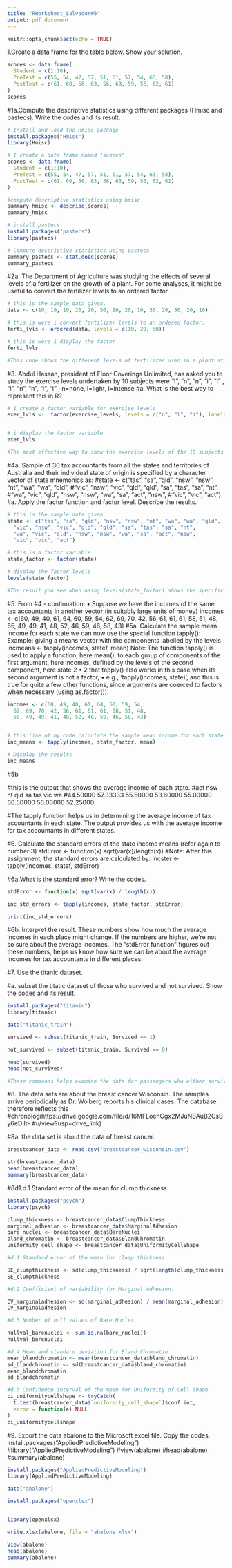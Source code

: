 ```yaml
---
title: "RWorksheet_Salvador#6"
output: pdf_document
---
```


```r
knitr::opts_chunk$set(echo = TRUE)
```

1.Create a data frame for the table below. Show your solution.
```r

scores <- data.frame(
  Student = c(1:10),
  PreTest = c(55, 54, 47, 57, 51, 61, 57, 54, 63, 58),
  PostTest = c(61, 60, 56, 63, 56, 63, 59, 56, 62, 61)
)  
scores

```
#1a.Compute the descriptive statistics using different packages (Hmisc and pastecs). Write the codes and its result.
```r
# Install and load the Hmisc package
install.packages("Hmisc")
library(Hmisc)

# I create a data frame named "scores".
scores <- data.frame(
  Student = c(1:10),
  PreTest = c(55, 54, 47, 57, 51, 61, 57, 54, 63, 58),
  PostTest = c(61, 60, 56, 63, 56, 63, 59, 56, 62, 61)
)

#compute descriptive statistics using hmisc
summary_hmisc <- describe(scores)
summary_hmisc

# install pastecs
install.packages("pastecs")
library(pastecs)

# Compute descriptive statistics using pastecs
summary_pastecs <- stat.desc(scores)
summary_pastecs
```

#2a. The Department of Agriculture was studying the effects of several levels of a fertilizer on the growth of a plant. For some analyses, it might be useful to convert the fertilizer levels to an ordered factor.
```r
# this is the sample data given.
data <- c(10, 10, 10, 20, 20, 50, 10, 20, 10, 50, 20, 50, 20, 10)

# this is were i convert fertilizer levels to an ordered factor.
ferti_lvls <- ordered(data, levels = c(10, 20, 50))

# this is were i display the factor
ferti_lvls

#This code shows the different levels of fertilizer used in a plant study and provides a summary of the data. You can change the order of the levels as needed.
```
#3. Abdul Hassan, president of Floor Coverings Unlimited, has asked you to study the exercise levels undertaken by 10 subjects were “l”, “n”, “n”, “i”, “l” , “l”, “n”, “n”, “i”, “l” ; n=none, l=light, i=intense 
#a. What is the best way to represent this in R?

```r
# i create a factor variable for exercise levels
exer_lvls <-  factor(exercise_levels, levels = c("n", "l", "i"), labels = c("none", "light", "intense"))


# i display the factor variable
exer_lvls

#The most effective way to show the exercise levels of the 10 subjects is by using a factor variable in R. Each intensity level of exercise ("none," "light," "intense") can be portrayed as a different factor level.
```
#4a. Sample of 30 tax accountants from all the states and territories of Australia and their individual state of origin is specified by a character vector of state mnemonics as:
#state <- c("tas", "sa", "qld", "nsw", "nsw", "nt", "wa", "wa", "qld",
#"vic", "nsw", "vic", "qld", "qld", "sa", "tas", "sa", "nt",
#"wa", "vic", "qld", "nsw", "nsw", "wa", "sa", "act", "nsw",
#"vic", "vic", "act")
#a. Apply the factor function and factor level. Describe the results.

```r
# this is the sample data given
state <- c("tas", "sa", "qld", "nsw", "nsw", "nt", "wa", "wa", "qld",
  "vic", "nsw", "vic", "qld", "qld", "sa", "tas", "sa", "nt",
  "wa", "vic", "qld", "nsw", "nsw", "wa", "sa", "act", "nsw",
  "vic", "vic", "act")

# this is a factor variable
state_factor <- factor(state)

# display the factor levels
levels(state_factor)

#The result you see when using levels(state_factor) shows the specific categories or states that are part of the factor variable called state_factor.
```
#5. From #4 - continuation:
• Suppose we have the incomes of the same tax accountants in another vector (in suitably
large units of money)
incomes <- c(60, 49, 40, 61, 64, 60, 59, 54,
62, 69, 70, 42, 56, 61, 61, 61, 58, 51, 48,
65, 49, 49, 41, 48, 52, 46, 59, 46, 58, 43)
#5a. Calculate the sample mean income for each state we can now use the special function
tapply():
Example: giving a means vector with the components labelled by the levels
incmeans <- tapply(incomes, statef, mean)
Note: The function tapply() is used to apply a function, here mean(), to each group
of components of the first argument, here incomes, defined by the levels of the second
component, here state 2
• 2
that tapply() also works in this case when its second argument is not a factor,
• e.g., ‘tapply(incomes, state)’, and this is true for quite a few other functions, since
arguments are coerced to factors when necessary (using as.factor()).

```r
incomes <- c(60, 49, 40, 61, 64, 60, 59, 54,
  62, 69, 70, 42, 56, 61, 61, 61, 58, 51, 48,
  65, 49, 49, 41, 48, 52, 46, 59, 46, 58, 43)


# this line of my code calculate the sample mean income for each state using tapply.
inc_means <- tapply(incomes, state_factor, mean)

# Display the results
inc_means
```
#5b

#this is the output that shows the average income of each state.
#act      nsw       nt      qld       sa      tas      vic       wa 
#44.50000 57.33333 55.50000 53.60000 55.00000 60.50000 56.00000 52.25000

#The tapply function helps us in determining the average income of tax accountants in each state. The output provides us with the average income for tax accountants in different states.

#6. Calculate the standard errors of the state income means (refer again to number 3) stdError <- function(x) sqrt(var(x)/length(x))
#Note: After this assignment, the standard errors are calculated by: incster <- tapply(incomes, statef, stdError)

#6a.What is the standard error? Write the codes.

```r
stdError <- function(x) sqrt(var(x) / length(x))

inc_std_errors <- tapply(incomes, state_factor, stdError)

print(inc_std_errors)
```
#6b. Interpret the result.
These numbers show how much the average incomes in each place might change. If the numbers are higher, we're not so sure about the average incomes. The "stdError function" figures out these numbers, helps us know how sure we can be about the average incomes for tax accountants in different places.

#7. Use the titanic dataset.

#a. subset the titatic dataset of those who survived and not survived. Show the codes and its result.

```r
install.packages("titanic")
library(titanic)

data("titanic_train")

survived <- subset(titanic_train, Survived == 1)

not_survived <- subset(titanic_train, Survived == 0)

head(survived)
head(not_survived)

#These commands helps examine the data for passengers who either survived or did not survive the Titanic disaster. 
```
#8. The data sets are about the breast cancer Wisconsin. The samples arrive periodically as Dr. Wolberg reports his clinical cases. The database therefore reflects this
#chronologihttps://drive.google.com/file/d/16MFLoehCgx2MJuNSAuB2CsBy6eDIIr-
#u/view?usp=drive_link)

#8a. the data set is about the data of breast cancer.

```r
breastcancer_data <- read.csv("breastcancer_wisconsin.csv")

str(breastcancer_data)
head(breastcancer_data)
summary(breastcancer_data)

```
#8d1.d.1 Standard error of the mean for clump thickness.
```r
install.packages("psych")
library(psych)

clump_thickness <- breastcancer_data$ClumpThickness
marginal_adhesion <- breastcancer_data$MarginalAdhesion
bare_nuclei <- breastcancer_data$BareNuclei
bland_chromatin <- breastcancer_data$BlandChromatin
uniformity_cell_shape <- breastcancer_data$UniformityCellShape

#d.1 Standard error of the mean for clump thickness.

SE_clumpthickness <- sd(clump_thickness) / sqrt(length(clump_thickness))
SE_clumpthickness

#d.2 Coefficient of variability for Marginal Adhesion.

CV_marginaladhesion <- sd(marginal_adhesion) / mean(marginal_adhesion)
CV_marginaladhesion

#d.3 Number of null values of Bare Nuclei.

nullval_barenuclei <- sum(is.na(bare_nuclei))
nullval_barenuclei

#d.4 Mean and standard deviation for Bland Chromatin
mean_blandchromatin <- mean(breastcancer_data$bland_chromatin)
sd_blandchromatin <- sd(breastcancer_data$bland_chromatin)
mean_blandchromatin
sd_blandchromatin

#d.5 Confidence interval of the mean for Uniformity of Cell Shape
ci_uniformitycellshape <- tryCatch(
  t.test(breastcancer_data$`uniformity_cell_shape`)$conf.int,
  error = function(e) NULL
)
ci_uniformitycellshape
```
#9. Export the data abalone to the Microsoft excel file. Copy the codes. install.packages("AppliedPredictiveModeling")
#library("AppliedPredictiveModeling")
#view(abalone)
#head(abalone)
#summary(abalone)

```r
install.packages("AppliedPredictiveModeling")
library(AppliedPredictiveModeling)

data("abalone")

install.packages("openxlsx")


library(openxlsx)

write.xlsx(abalone, file = "abalone.xlsx")

View(abalone)
head(abalone)
summary(abalone)

```


